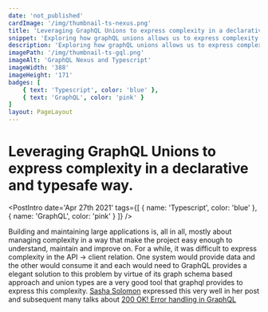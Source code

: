 ```yaml
---
date: 'not_published'
cardImage: '/img/thumbnail-ts-nexus.png'
title: 'Leveraging GraphQL Unions to express complexity in a declarative and typesafe way'
snippet: 'Exploring how graphQL unions allows us to express complexity in a declarative and typesafe way.'
description: 'Exploring how graphQL unions allows us to express complexity in a declarative and typesafe way.'
imagePath: '/img/thumbnail-ts-gql.png'
imageAlt: 'GraphQL Nexus and Typescript'
imageWidth: '388'
imageHeight: '171'
badges: [
	{ text: 'Typescript', color: 'blue' },
	{ text: 'GraphQL', color: 'pink' }
]
layout: PageLayout
---
```



# Leveraging GraphQL Unions to express complexity in a declarative and typesafe way.

<PostIntro
	date='Apr 27th 2021'
	tags={[
		{ name: 'Typescript', color: 'blue' },
		{ name: 'GraphQL', color: 'pink' }
	]}
/>

Building and maintaining large applications is, all in all, mostly about managing complexity in a way that make the project easy enough to understand, maintain and improve on.
For a while, it was difficult to express complexity in the API -> client relation. One system would provide data and the other would consume it and each would need to
GraphQL provides a elegant solution to this problem by virtue of its graph schema based approach and union types are a very good tool that graphql provides to express this complexity.
[Sasha Solomon](https://twitter.com/sachee) expressed this very well in her post and subsequent many talks about [200 OK! Error handling in GraphQL](https://sachee.medium.com/200-ok-error-handling-in-graphql-7ec869aec9bc)
